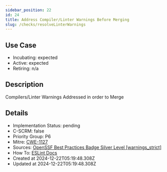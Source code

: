 ```yaml
---
sidebar_position: 22
id: 24
title: Address Compiler/Linter Warnings Before Merging
slug: /checks/resolveLinterWarnings
---
```


## Use Case
<!-- LEVELS:START -->
- Incubating: expected
- Active: expected
- Retiring: n/a
<!-- LEVELS:END -->

<!-- DESCRIPTION:START -->
## Description
Compilers/Linter Warnings Addressed in order to Merge
<!-- DESCRIPTION:END -->

<!-- DETAILS:START -->
## Details
- Implementation Status: pending
- C-SCRM: false
- Priority Group: P6
- Mitre: [CWE-1127](https://cwe.mitre.org/data/definitions/1127.html)
- Sources: [OpenSSF Best Practices Badge Silver Level [warnings_strict]](https://www.bestpractices.dev/en/criteria?details=true&rationale=true#1.warnings_strict)
- How To: [ESLint Docs](https://eslint.org/docs/latest/use/getting-started#installation-and-usage)
- Created at 2024-12-22T05:19:48.308Z
- Updated at 2024-12-22T05:19:48.308Z
<!-- DETAILS:END -->
